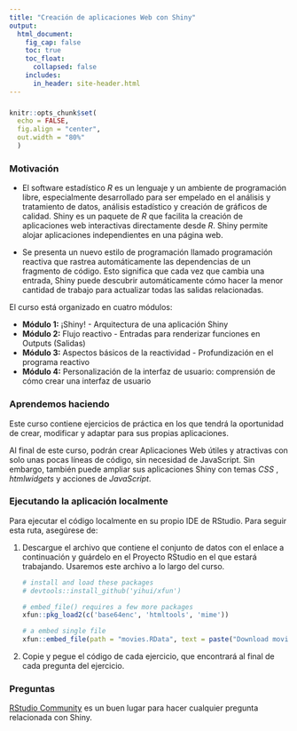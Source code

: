 ```yaml
---
title: "Creación de aplicaciones Web con Shiny"
output:
  html_document:
    fig_cap: false
    toc: true
    toc_float:
      collapsed: false
    includes:
      in_header: site-header.html
---
```


###
###


```r
knitr::opts_chunk$set(
  echo = FALSE, 
  fig.align = "center",
  out.width = "80%"
  )
```



### Motivación

* El software estadístico *R* es un lenguaje y un ambiente de programación libre, especialmente
desarrollado para ser empelado en el análisis y tratamiento de datos, análisis
estadístico y creación de gráficos de calidad. Shiny es un paquete de *R* que facilita la creación de aplicaciones web interactivas directamente desde *R*. Shiny permite alojar aplicaciones independientes en una página web.

* Se presenta un nuevo estilo de programación llamado programación reactiva que rastrea automáticamente las dependencias de un fragmento de código. Esto significa que cada vez que cambia una entrada, Shiny puede descubrir automáticamente cómo hacer la menor cantidad de trabajo para actualizar todas las salidas relacionadas.

El curso está organizado en cuatro módulos:

- **Módulo 1:** ¡Shiny! - Arquitectura de una aplicación Shiny
- **Módulo 2:** Flujo reactivo - Entradas para renderizar funciones en Outputs (Salidas)
- **Módulo 3:** Aspectos básicos de la reactividad - Profundización en el programa reactivo
- **Módulo 4:** Personalización de la interfaz de usuario: comprensión de cómo crear una interfaz de usuario


### Aprendemos haciendo

Este curso contiene ejercicios de práctica en los que tendrá la oportunidad de crear, modificar y adaptar para sus propias aplicaciones.

Al final de este curso, podrán crear Aplicaciones Web útiles y atractivas con solo unas pocas líneas de código, sin necesidad de JavaScript. Sin embargo, también puede ampliar sus aplicaciones Shiny con temas *CSS* , *htmlwidgets* y acciones de *JavaScript*.


### Ejecutando la aplicación localmente

Para ejecutar el código localmente en su propio IDE de RStudio. Para seguir esta ruta, asegúrese de:

1. Descargue el archivo que contiene el conjunto de datos con el enlace a continuación y guárdelo en el Proyecto RStudio en el que estará trabajando. Usaremos este archivo a lo largo del curso.

    ```r

    # install and load these packages
    # devtools::install_github('yihui/xfun')

    # embed_file() requires a few more packages
    xfun::pkg_load2(c('base64enc', 'htmltools', 'mime'))
    ```

    ```r
    # a embed single file
    xfun::embed_file(path = "movies.RData", text = paste("Download movies.RData") )        
    ```


2. Copie y pegue el código de cada ejercicio, que encontrará al final de cada pregunta del ejercicio. 


### Preguntas


[RStudio Community](https://community.rstudio.com/c/shiny/8) es un buen lugar para hacer cualquier pregunta relacionada con Shiny.


